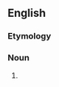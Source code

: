 ==English==

===Etymology===
{{suffix|tweek|er|lang=en}}

===Noun===
{{en-noun}}

# {{misspelling of|tweaker|lang=en}}
